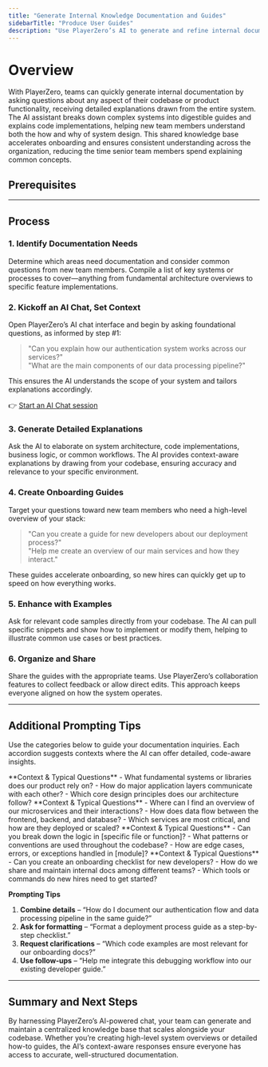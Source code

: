 ```yaml
---
title: "Generate Internal Knowledge Documentation and Guides"
sidebarTitle: "Produce User Guides"
description: "Use PlayerZero’s AI to generate and refine internal documentation by asking questions about your codebase or product functionality."
---
```



# Overview

With PlayerZero, teams can quickly generate internal documentation by asking questions about any aspect of their codebase or product functionality, receiving detailed explanations drawn from the entire system. The AI assistant breaks down complex systems into digestible guides and explains code implementations, helping new team members understand both the how and why of system design. This shared knowledge base accelerates onboarding and ensures consistent understanding across the organization, reducing the time senior team members spend explaining common concepts.

## Prerequisites

<SourceControlManagement/>

---

## Process

### 1. Identify Documentation Needs
Determine which areas need documentation and consider common questions from new team members. Compile a list of key systems or processes to cover—anything from fundamental architecture overviews to specific feature implementations.

### 2. Kickoff an AI Chat, Set Context
Open PlayerZero’s AI chat interface and begin by asking foundational questions, as informed by step #1:

> "Can you explain how our authentication system works across our services?"  
> "What are the main components of our data processing pipeline?"

This ensures the AI understands the scope of your system and tailors explanations accordingly.

👉 [Start an AI Chat session](https://app.playerzero.ai/chat)

### 3. Generate Detailed Explanations
Ask the AI to elaborate on system architecture, code implementations, business logic, or common workflows. The AI provides context-aware explanations by drawing from your codebase, ensuring accuracy and relevance to your specific environment.

### 4. Create Onboarding Guides
Target your questions toward new team members who need a high-level overview of your stack:

> "Can you create a guide for new developers about our deployment process?"  
> "Help me create an overview of our main services and how they interact."

These guides accelerate onboarding, so new hires can quickly get up to speed on how everything works.

### 5. Enhance with Examples
Ask for relevant code samples directly from your codebase. The AI can pull specific snippets and show how to implement or modify them, helping to illustrate common use cases or best practices.

### 6. Organize and Share
Share the guides with the appropriate teams. Use PlayerZero’s collaboration features to collect feedback or allow direct edits. This approach keeps everyone aligned on how the system operates.

---

## Additional Prompting Tips

Use the categories below to guide your documentation inquiries. Each accordion suggests contexts where the AI can offer detailed, code-aware insights.

<AccordionGroup>

  <Accordion title="Foundational Explanations">
    **Context & Typical Questions**  
    - What fundamental systems or libraries does our product rely on?  
    - How do major application layers communicate with each other?  
    - Which core design principles does our architecture follow?  
  </Accordion>

  <Accordion title="System Architecture & Components">
    **Context & Typical Questions**  
    - Where can I find an overview of our microservices and their interactions?  
    - How does data flow between the frontend, backend, and database?  
    - Which services are most critical, and how are they deployed or scaled?  
  </Accordion>

  <Accordion title="Implementation Details">
    **Context & Typical Questions**  
    - Can you break down the logic in [specific file or function]?  
    - What patterns or conventions are used throughout the codebase?  
    - How are edge cases, errors, or exceptions handled in [module]?  
  </Accordion>

  <Accordion title="Onboarding & Collaboration">
    **Context & Typical Questions**  
    - Can you create an onboarding checklist for new developers?  
    - How do we share and maintain internal docs among different teams?  
    - Which tools or commands do new hires need to get started?  
  </Accordion>

</AccordionGroup>

**Prompting Tips**

1. **Combine details** – “How do I document our authentication flow and data processing pipeline in the same guide?”  
2. **Ask for formatting** – “Format a deployment process guide as a step-by-step checklist.”  
3. **Request clarifications** – “Which code examples are most relevant for our onboarding docs?”  
4. **Use follow-ups** – “Help me integrate this debugging workflow into our existing developer guide.”

---

## Summary and Next Steps

By harnessing PlayerZero’s AI-powered chat, your team can generate and maintain a centralized knowledge base that scales alongside your codebase. Whether you’re creating high-level system overviews or detailed how-to guides, the AI’s context-aware responses ensure everyone has access to accurate, well-structured documentation.